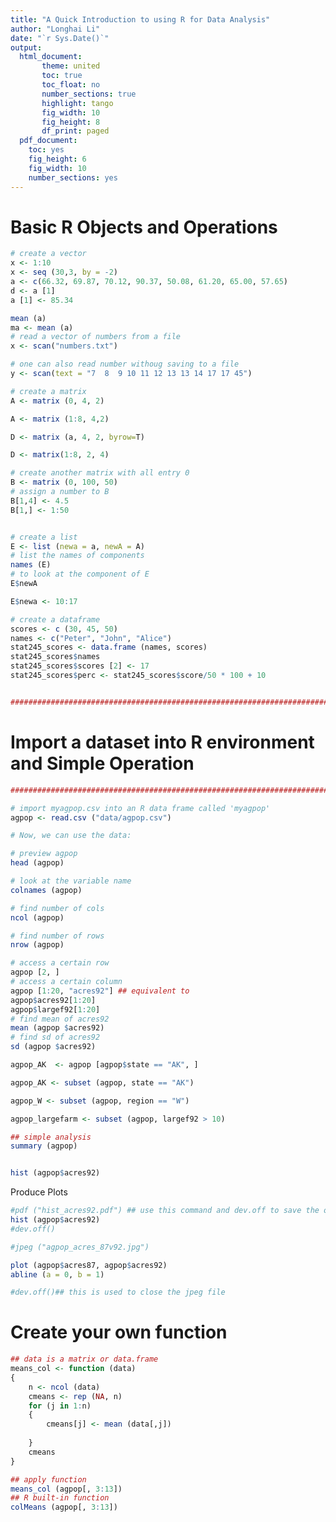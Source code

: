 ```yaml
---
title: "A Quick Introduction to using R for Data Analysis"
author: "Longhai Li"
date: "`r Sys.Date()`"
output:
  html_document:
       theme: united
       toc: true
       toc_float: no
       number_sections: true
       highlight: tango
       fig_width: 10
       fig_height: 8
       df_print: paged
  pdf_document:
    toc: yes
    fig_height: 6
    fig_width: 10
    number_sections: yes
---
```

# Basic R Objects and Operations

```r
# create a vector
x <- 1:10
x <- seq (30,3, by = -2)
a <- c(66.32, 69.87, 70.12, 90.37, 50.08, 61.20, 65.00, 57.65)
d <- a [1]
a [1] <- 85.34

mean (a)
ma <- mean (a)
# read a vector of numbers from a file
x <- scan("numbers.txt")

# one can also read number withoug saving to a file
y <- scan(text = "7  8  9 10 11 12 13 13 14 17 17 45")

# create a matrix
A <- matrix (0, 4, 2)

A <- matrix (1:8, 4,2)

D <- matrix (a, 4, 2, byrow=T)

D <- matrix(1:8, 2, 4)

# create another matrix with all entry 0
B <- matrix (0, 100, 50)
# assign a number to B
B[1,4] <- 4.5
B[1,] <- 1:50


# create a list
E <- list (newa = a, newA = A)
# list the names of components
names (E)
# to look at the component of E
E$newA 

E$newa <- 10:17

# create a dataframe
scores <- c (30, 45, 50)
names <- c("Peter", "John", "Alice")
stat245_scores <- data.frame (names, scores)
stat245_scores$names
stat245_scores$scores [2] <- 17
stat245_scores$perc <- stat245_scores$score/50 * 100 + 10


###############################################################################
```

# Import a dataset into R environment and Simple Operation

```r
###############################################################################

# import myagpop.csv into an R data frame called 'myagpop'
agpop <- read.csv ("data/agpop.csv")

# Now, we can use the data:

# preview agpop
head (agpop)

# look at the variable name
colnames (agpop) 

# find number of cols
ncol (agpop) 

# find number of rows
nrow (agpop) 

# access a certain row 
agpop [2, ]
# access a certain column
agpop [1:20, "acres92"] ## equivalent to 
agpop$acres92[1:20]
agpop$largef92[1:20]
# find mean of acres92
mean (agpop $acres92)
# find sd of acres92
sd (agpop $acres92)

agpop_AK  <- agpop [agpop$state == "AK", ]

agpop_AK <- subset (agpop, state == "AK")

agpop_W <- subset (agpop, region == "W")

agpop_largefarm <- subset (agpop, largef92 > 10)

## simple analysis
summary (agpop)


hist (agpop$acres92)
```

Produce Plots

```r
#pdf ("hist_acres92.pdf") ## use this command and dev.off to save the output to a file
hist (agpop$acres92)
#dev.off()

#jpeg ("agpop_acres_87v92.jpg")

plot (agpop$acres87, agpop$acres92)
abline (a = 0, b = 1)

#dev.off()## this is used to close the jpeg file
```

# Create your own function

```r
## data is a matrix or data.frame
means_col <- function (data)
{
    n <- ncol (data)
    cmeans <- rep (NA, n)
    for (j in 1:n)
    {
        cmeans[j] <- mean (data[,j])
        
    }
    cmeans
}

## apply function
means_col (agpop[, 3:13])
## R built-in function
colMeans (agpop[, 3:13])
```


